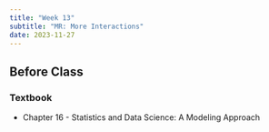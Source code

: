 ```yaml
---
title: "Week 13"
subtitle: "MR: More Interactions"
date: 2023-11-27
---
```

## Before Class

### Textbook

- Chapter 16 - Statistics and Data Science: A Modeling Approach
